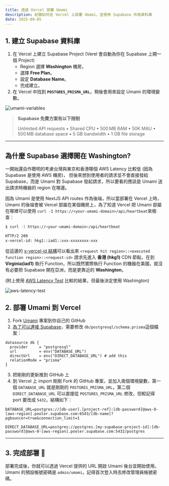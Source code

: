 ```yaml
---
title: 透過 Vercel 部署 Umami
description: 紀錄如何在 Vercel 上部署 Umami，並使用 Supabase 作為資料庫
date: 2025-09-05
---
```


## 1. 建立 Supabase 資料庫

1. 在 Vercel 上建立 Supabase Project (Verel 會自動為你在 Supabase 上開一個 Project)
   * Region 選擇 **Washington** 機房。
   * 選擇 **Free Plan**。
   * 設定 **Database Name**。
   * 完成建立。
1. 在 Vercel 中找到 **`POSTGRES_PRISMA_URL`**，稍後會用來設定 Umami 的環境變數。

<ImageZoom client:visible>
  <img src="/2025/deploy-umami-with-vercel/umami-variables.webp" alt="umami-variables" />
</ImageZoom>


> **Supabase 免費方案有以下限制**
>
> Unlimited API requests • Shared CPU • 500 MB RAM • 50K MAU • 500 MB database space • 5 GB bandwidth • 1 GB file storage
---

## 為什麼 Supabase 選擇開在 Washington?

一開始還自作聰明的考慮台灣與東京和香港哪個 AWS Latency 比較低 (因為 Supabase 是使用 AWS 機房)， 但後來想到使用者的請求並不會直接發給 Supabase，而是 Umami 對 Supabase 發起請求，所以要看的應該是 Umami 送出請求時機器的 region 在哪邊。

因為 Umami 是使用 NextJS API routes 作為後端，所以當部署在 Vercel 上時，Umami 的後端會被 Vercel 部屬在某個機房上，為了知道 Vercel 把 Umami 部屬在哪裡可以使用 `curl -I https://<your-umami-domain>/api/heartbeat`來檢查：
```bash
$ curl -I https://<your-umami-domain>/api/heartbeat

HTTP/2 200
x-vercel-id: hkg1::iad1::xxx-xxxxxxxx-xxx
```
從這邊的 [x-vercel-id 結構](https://vercel.com/docs/headers/response-headers#x-vercel-id)可以看出來
`<request hit region>::<executed function region>::<request-id>`
請求先進入 **香港 (hkg1)**  CDN 節點，在到 **Virginia(iad1)** 執行 Function，所以既然實際執行 Function 的機器在美國，就沒有必要把 Supabase 開在亞洲，而是更靠近的 **Washington**。

(附上使用 [AWS Latency Test](https://awsspeedtest.com/latency) 比較的結果，但最後決定使用 Washington)

<ImageZoom client:visible>
  <img src="/2025/deploy-umami-with-vercel/aws-latency-test.webp" alt="aws-latency-test" />
</ImageZoom>



## 2. 部署 Umami 到 Vercel

1. Fork [Umami](https://github.com/umami-software/umami) 專案到你自己的 GitHub
2. [為了可以連接 Supabase](https://umami.is/docs/guides/running-on-supabase)，需要修改 `db/postgresql/schema.prisma`這個檔案：
```prisma
datasource db {
  provider     = "postgresql"
  url          = env("DATABASE_URL")
  directUrl    = env("DIRECT_DATABASE_URL") # add this
  relationMode = "prisma"
}
```
3. 把剛剛的更新推到 GitHub 上
4. 到 Vercel 上 import 剛剛 Fork 的 GitHub 專案，並加入兩個環境變數，第一個 `DATABASE_URL` 就是剛剛的 `POSTGRES_PRISMA_URL`，第二個 `DIRECT_DATABASE_URL` 可以直接從 `POSTGRES_PRISMA_URL` 修改，但較記得 port 要改成 `5432`，結構如下：
```
DATABASE_URL=postgres://[db-user].[project-ref]:[db-password]@aws-0-[aws-region].pooler.supabase.com:6543/[db-name]?pgbouncer=true&connection_limit=1

DIRECT_DATABASE_URL=postgres://postgres.[my-supabase-project-id]:[db-password]@aws-0-[aws-region].pooler.supabase.com:5432/postgres
```

---

## 3. 完成部署 🎉

部署完成後，你就可以透過 Vercel 提供的 URL 開啟 Umami 後台並開始使用。
Umami 的預設帳號密碼是 `admin/umami`，記得首次登入時去修改管理員帳號密碼。

